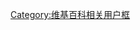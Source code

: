 {{Userbox
  |border-c = #000080
  |border-s = 1
  |id-c     = #ffffff
  |id-s     = 12
  |id-fc    = #000000
  |info-c   = #008080
  |info-s   = 10
  |info-fc  = #ffffff
  |id       = Dan Brown
  |info     = 这個用户喜爱'''[[丹布朗]]'''的作品。
}}
[[Category:喜爱丹布朗小说的维基人|{{PAGENAME}}]]
<noinclude>[[Category:维基百科相关用户框]]</noinclude>